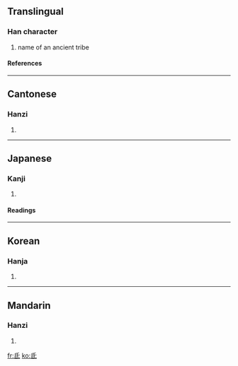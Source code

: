 ==Translingual==
===Han character===
{{Han char|rn=83|rad=氏|as=01|sn=5|four=7274<sub>0</sub>|canj=竹心一 (HPM), 竹女心戈 (HVPI)|ids=⿱[[氏]][[一]]}}
# name of an ancient tribe
====References====
{{Han ref|kx=0597.190|dkj=17027|dj=0988.310|hdz=32130.020|uh=6C10|ud=27664|bh=A5C2|bd=42434}}

----

==Cantonese==
===Hanzi===
{{yue-hanzi|jyut=|y=dai1, dai2}}
# {{defn|Cantonese}}

----
==Japanese==
===Kanji===
{{ja-kanji|grade=|rs=氏01}}
# {{defn|Japanese}} 
====Readings====
{{ja-readings|on=[[てい]] (tei), [[たい]] (tai), [[し]] (shi), [[ち]] (chi)|kun=[[ふもと]] (fumoto)}}

----
==Korean==
===Hanja===
{{ko-hanja|hangeul=저|eumhun=|rv=jeo|mr=chŏ|y=ce}}
# {{defn|Korean}}

----
==Mandarin==
===Hanzi===
{{cmn-hanzi|pin=[[dī]] ([[di1]]), [[dǐ]] ([[di3]]), [[zhī]] ([[zhi1]])|wg=ti<sup>1</sup>, ti<sup>3</sup>, chih<sup>1</sup>}}
# {{defn|Mandarin}}

[[fr:氐]]
[[ko:氐]]